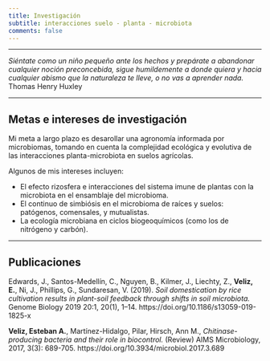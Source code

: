 ```yaml
---
title: Investigación
subtitle: interacciones suelo - planta - microbiota 
comments: false
---
```


---

<div align="center">*Siéntate como un niño pequeño ante los hechos y prepárate a abandonar cualquier noción preconcebida, sigue humildemente a donde quiera y hacia cualquier abismo que la naturaleza te lleve, o no vas a aprender nada.*  
Thomas Henry Huxley
</div>

---

## Metas e intereses de investigación
Mi meta a largo plazo es desarollar una agronomía informada por microbiomas, tomando en cuenta la complejidad ecológica y evolutiva de las interacciones planta-microbiota en suelos agrícolas.

Algunos de mis intereses incluyen:

- El efecto rizosfera e interacciones del sistema imune de plantas con la microbiota en el ensamblaje del microbioma.  
- El continuo de simbiósis en el microbioma de raíces y suelos: patógenos, comensales, y mutualistas.  
- La ecología microbiana en ciclos biogeoquímicos (como los de nitrógeno y carbón).  

---

## Publicaciones 
Edwards, J., Santos-Medellín, C., Nguyen, B., Kilmer, J., Liechty, Z., **Veliz, E.**, Ni, J., Phillips, G.,  Sundaresan, V. (2019). *Soil domestication by rice cultivation results in plant-soil feedback through shifts in soil microbiota.* Genome Biology 2019 20:1, 20(1), 1–14. https://doi.org/10.1186/s13059-019-1825-x  

**Veliz, Esteban A.**, Martínez-Hidalgo, Pilar, Hirsch, Ann M., *Chitinase-producing bacteria and their role in biocontrol.* (Review) AIMS Microbiology, 2017, 3(3): 689-705. https://doi.org/10.3934/microbiol.2017.3.689 
